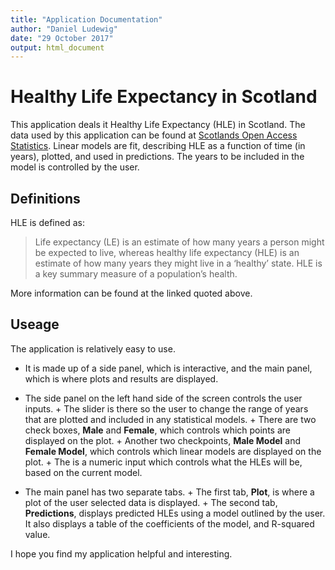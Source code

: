 ```yaml
---
title: "Application Documentation"
author: "Daniel Ludewig"
date: "29 October 2017"
output: html_document
---
```


# Healthy Life Expectancy in Scotland

This application deals it Healthy Life Expectancy (HLE) in Scotland. The data used by this application can be found at [Scotlands Open Access Statistics](http://statistics.gov.scot/data/healthy-life-expectancy). 
Linear models are fit, describing HLE as a function of time (in years), plotted, and used in predictions. The years to be included in the model is controlled by the user.

## Definitions 

HLE is defined as:

> Life expectancy (LE) is an estimate of how many years a person might be expected to live, whereas healthy life expectancy (HLE) is an estimate of how many years they might live in a 'healthy' state. HLE is a key summary measure of a population's health.

More information can be found at the linked quoted above. 

## Useage

The application is relatively easy to use. 

* It is made up of a side panel, which is interactive, and the main panel, which is where plots and results are displayed. 

* The side panel on the left hand side of the screen controls the user inputs. 
      + The slider is there so the user to change the range of years that are plotted and included in any statistical models. 
      + There are two check boxes, **Male** and **Female**, which controls which points are displayed on the plot. 
      + Another two checkpoints, **Male Model** and **Female Model**, which controls which linear models are displayed on the plot. 
      + The is a numeric input which controls what the HLEs will be, based on the current model.
      
* The main panel has two separate tabs.
      + The first tab, **Plot**, is where a plot of the user selected data is displayed. 
      + The second tab, **Predictions**, displays predicted HLEs using a model outlined by the user. It also displays a table of the coefficients of the model, and R-squared value. 

I hope you find my application helpful and interesting. 
